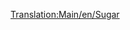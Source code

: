 [[Translation:Main/en/Sugar]]
{{en/Cargo| name=Sugar
| image=SugarMine.png
| produced=[[Main/en/Sugar Mine]]
| accepted=[[Main/en/Sweet Factory]]
}}
